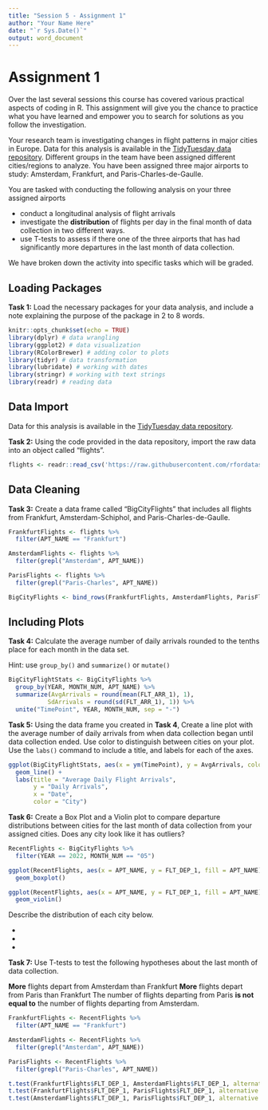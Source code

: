 ```yaml
---
title: "Session 5 - Assignment 1"
author: "Your Name Here"
date: "`r Sys.Date()`"
output: word_document
---
```


# Assignment 1

Over the last several sessions this course has covered various practical aspects of coding in R. This assignment will give you the chance to practice what you have learned and empower you to search for solutions as you follow the investigation.

Your research team is investigating changes in flight patterns in major cities in Europe. Data for this analysis is available in the [TidyTuesday data repository]( https://github.com/rfordatascience/tidytuesday/tree/master/data/2022/2022-07-12#european-flights). Different groups in the team have been assigned different cities/regions to analyze. You have been assigned three major airports to study: Amsterdam, Frankfurt, and Paris-Charles-de-Gaulle. 

You are tasked with conducting the following analysis on your three assigned airports

* conduct a longitudinal analysis of flight arrivals
* investigate the **distribution** of flights per day in the final month of data collection in two different ways.
* use T-tests to assess if there one of the three airports that has had significantly more departures in the last month of data collection.

We have broken down the activity into specific tasks which will be graded. 

## Loading Packages

**Task 1:** Load the necessary packages for your data analysis, and include a note explaining the purpose of the package in 2 to 8 words.

```r
knitr::opts_chunk$set(echo = TRUE)
library(dplyr) # data wrangling
library(ggplot2) # data visualization
library(RColorBrewer) # adding color to plots
library(tidyr) # data transformation
library(lubridate) # working with dates
library(stringr) # working with text strings
library(readr) # reading data

```

## Data Import

Data for this analysis is available in the [TidyTuesday data repository]( https://github.com/rfordatascience/tidytuesday/tree/master/data/2022/2022-07-12#european-flights). 

**Task 2:** Using the code provided in the data repository, import the raw data into an object called "flights".

```r

flights <- readr::read_csv('https://raw.githubusercontent.com/rfordatascience/tidytuesday/master/data/2022/2022-07-12/flights.csv')

```

## Data Cleaning

**Task 3:** Create a data frame called "BigCityFlights" that includes all flights from Frankfurt, Amsterdam-Schiphol, and Paris-Charles-de-Gaulle.

```r

FrankfurtFlights <- flights %>%
  filter(APT_NAME == "Frankfurt")

AmsterdamFlights <- flights %>%
  filter(grepl("Amsterdam", APT_NAME))

ParisFlights <- flights %>%
  filter(grepl("Paris-Charles", APT_NAME))

BigCityFlights <- bind_rows(FrankfurtFlights, AmsterdamFlights, ParisFlights)

```

## Including Plots

**Task 4:** Calculate the average number of daily arrivals rounded to the tenths place for each month in the data set. 

Hint: use `group_by()` and `summarize()` or `mutate()`


```r

BigCityFlightStats <- BigCityFlights %>%
  group_by(YEAR, MONTH_NUM, APT_NAME) %>%
  summarize(AvgArrivals = round(mean(FLT_ARR_1), 1),
           SdArrivals = round(sd(FLT_ARR_1), 1)) %>%
  unite("TimePoint", YEAR, MONTH_NUM, sep = "-")


```

**Task 5:** Using the data frame you created in **Task 4**, Create a line plot with the average number of daily arrivals from when data collection began until data collection ended. Use color to distinguish between cities on your plot. Use the `labs()` command to include a title, and labels for each of the axes. 

```r

ggplot(BigCityFlightStats, aes(x = ym(TimePoint), y = AvgArrivals, color = APT_NAME)) +
  geom_line() +
  labs(title = "Average Daily Flight Arrivals",
       y = "Daily Arrivals",
       x = "Date",
       color = "City")

```

**Task 6:** Create a Box Plot and a Violin plot to compare departure distributions between cities for the last month of data collection from your assigned cities. Does any city look like it has outliers?

```r

RecentFlights <- BigCityFlights %>%
  filter(YEAR == 2022, MONTH_NUM == "05")

ggplot(RecentFlights, aes(x = APT_NAME, y = FLT_DEP_1, fill = APT_NAME)) +
  geom_boxplot()

ggplot(RecentFlights, aes(x = APT_NAME, y = FLT_DEP_1, fill = APT_NAME)) +
  geom_violin()

```

Describe the distribution of each city below. 

* 
* 
* 

**Task 7:** Use T-tests to test the following hypotheses about the last month of data collection.

**More** flights depart from Amsterdam than Frankfurt
**More** flights depart from Paris than Frankfurt
The number of flights departing from Paris **is not equal to** the number of flights departing from Amsterdam.

```r

FrankfurtFlights <- RecentFlights %>%
  filter(APT_NAME == "Frankfurt")

AmsterdamFlights <- RecentFlights %>%
  filter(grepl("Amsterdam", APT_NAME))

ParisFlights <- RecentFlights %>%
  filter(grepl("Paris-Charles", APT_NAME))

t.test(FrankfurtFlights$FLT_DEP_1, AmsterdamFlights$FLT_DEP_1, alternative = "less")
t.test(FrankfurtFlights$FLT_DEP_1, ParisFlights$FLT_DEP_1, alternative = "less")
t.test(AmsterdamFlights$FLT_DEP_1, ParisFlights$FLT_DEP_1, alternative = "two.sided")

```



